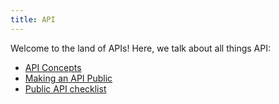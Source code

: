 ```yaml
---
title: API
---
```


Welcome to the land of APIs! Here, we talk about all things API:
- [API Concepts](/api/concepts/)
- [Making an API Public](/api/public/)
- [Public API checklist](/api/checklist/)

